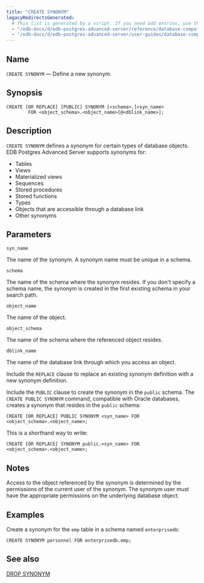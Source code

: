 ```yaml
---
title: "CREATE SYNONYM"
legacyRedirectsGenerated:
  # This list is generated by a script. If you need add entries, use the `legacyRedirects` key.
  - "/edb-docs/d/edb-postgres-advanced-server/reference/database-compatibility-for-oracle-developers-reference-guide/9.6/Database_Compatibility_for_Oracle_Developers_Reference_Guide.1.049.html"
  - "/edb-docs/d/edb-postgres-advanced-server/user-guides/database-compatibility-for-oracle-developers-guide/9.5/Database_Compatibility_for_Oracle_Developers_Guide.1.077.html"
---
```


<div id="create_synonym" class="registered_link"></div>

## Name

`CREATE SYNONYM` &mdash; Define a new synonym.

## Synopsis

```text
CREATE [OR REPLACE] [PUBLIC] SYNONYM [<schema>.]<syn_name>
        FOR <object_schema>.<object_name>[@<dblink_name>];
```

## Description

`CREATE SYNONYM` defines a synonym for certain types of database objects. EDB Postgres Advanced Server supports synonyms for:

-   Tables
-   Views
-   Materialized views
-   Sequences
-   Stored procedures
-   Stored functions
-   Types
-   Objects that are accessible through a database link
-   Other synonyms

## Parameters

`syn_name`

 The name of the synonym. A synonym name must be unique in a schema.

`schema`

 The name of the schema where the synonym resides. If you don't specify a schema name, the synonym is created in the first existing schema in your search path.

`object_name`

 The name of the object.

`object_schema`

 The name of the schema where the referenced object resides.

`dblink_name`

 The name of the database link through which you access an object.

Include the `REPLACE` clause to replace an existing synonym definition with a new synonym definition.

Include the `PUBLIC` clause to create the synonym in the `public` schema. The `CREATE PUBLIC SYNONYM` command, compatible with Oracle databases, creates a synonym that resides in the `public` schema:

```text
CREATE [OR REPLACE] PUBLIC SYNONYM <syn_name> FOR
<object_schema>.<object_name>;
```

This is a shorthand way to write:

```text
CREATE [OR REPLACE] SYNONYM public.<syn_name> FOR
<object_schema>.<object_name>;
```

## Notes

Access to the object referenced by the synonym is determined by the permissions of the current user of the synonym. The synonym user must have the appropriate permissions on the underlying database object.

## Examples

Create a synonym for the `emp` table in a schema named `enterprisedb`:

```text
CREATE SYNONYM personnel FOR enterprisedb.emp;
```

## See also

[DROP SYNONYM](54_drop_synonym/#drop_synonym)
